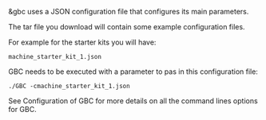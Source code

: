 
&gbc uses a JSON configuration file that configures its main parameters.

The tar file you download will contain some example configuration files.

For example for the starter kits you will have:

`machine_starter_kit_1.json`

GBC needs to be executed with a parameter to pas in this configuration file:

```shell
./GBC -cmachine_starter_kit_1.json
```

See <Link to="/docs/gbc/configuration"> Configuration of GBC</Link> for more details on all the command lines options for GBC.
